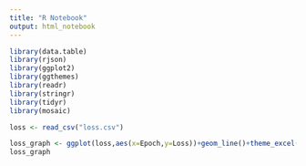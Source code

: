 ```yaml
---
title: "R Notebook"
output: html_notebook
---
```

```r
library(data.table) 
library(rjson)
library(ggplot2)
library(ggthemes)
library(readr)
library(stringr)
library(tidyr)
library(mosaic)
```

```r
loss <- read_csv("loss.csv")
```

```r
loss_graph <- ggplot(loss,aes(x=Epoch,y=Loss))+geom_line()+theme_excel()+geom_smooth()+ggtitle("Mean Squared Error Loss")
loss_graph
```

